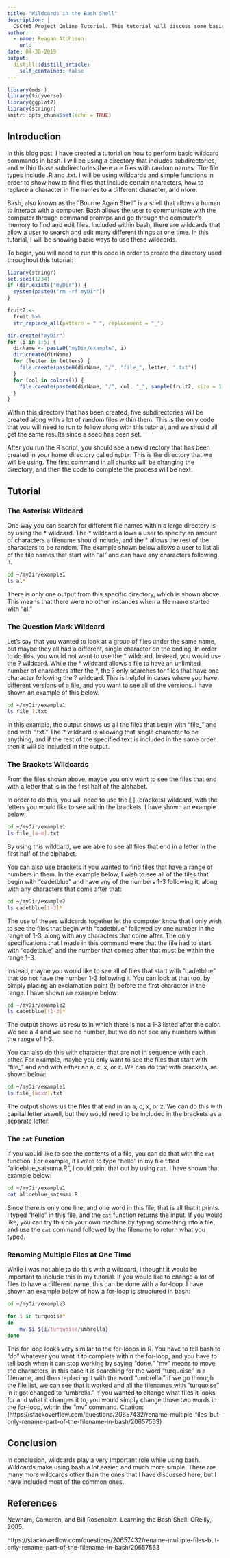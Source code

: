 ```yaml
---
title: "Wildcards in the Bash Shell"
description: |
  CSC405 Project Online Tutorial. This tutorial will discuss some basic wildcard     commands to use when you are using a large amount of files at one time.
author:
  - name: Reagan Atchison
    url: 
date: 04-30-2019
output:
  distill::distill_article:
    self_contained: false
---
```


```r
library(mdsr)
library(tidyverse)
library(ggplot2)
library(stringr)
knitr::opts_chunk$set(echo = TRUE)
```

## Introduction

In this blog post, I have created a tutorial on how to perform basic wildcard commands in bash. I will be using a directory that includes subdirectories, and within those subdirectories there are files with random names. The file types include .R and .txt. I will be using wildcards and simple functions in order to show how to find files that include certain characters, how to replace a character in file names to a different character, and more.

Bash, also known as the "Bourne Again Shell" is a shell that allows a human to interact with a computer. Bash allows the user to communicate with the computer through command promtps and go through the computer's memory to find and edit files. Included within bash, there are wildcards that allow a user to search and edit many different things at one time. In this tutorial, I will be showing basic ways to use these wildcards.  

To begin, you will need to run this code in order to create the directory used throughout this tutorial:

```r
library(stringr)
set.seed(1234)
if (dir.exists("myDir")) {
  system(paste0("rm -rf myDir"))
}

fruit2 <-
  fruit %>% 
  str_replace_all(pattern = " ", replacement = "_")

dir.create("myDir")
for (i in 1:5) {
  dirName <- paste0("myDir/example", i)
  dir.create(dirName)
  for (letter in letters) {
    file.create(paste0(dirName, "/", "file_", letter, ".txt"))
  }
  for (col in colors()) {
    file.create(paste0(dirName, "/", col, "_", sample(fruit2, size = 1), ".R"))
  }
}
```

Within this directory that has been created, five subdirectories will be created along with a lot of random files within them. This is the only code that you will need to run to follow along with this tutorial, and we should all get the same results since a seed has been set.

After you run the R script, you should see a new directory that has been created in your home directory called `myDir`. This is the directory that we will be using. The first command in all chunks will be changing the directory, and then the code to complete the process will be next.

## Tutorial

### The Asterisk Wildcard

One way you can search for different file names within a large directory is by using the * wildcard. The * wildcard allows a user to specify an amount of characters a filename should include, and the * allows the rest of the characters to be random. The example shown below allows a user to list all of the file names that start with "al" and can have any characters following it.

```bash
cd ~/myDir/example1
ls al*
```

There is only one output from this specific directory, which is shown above. This means that there were no other instances when a file name started with "al."

### The Question Mark Wildcard

Let's say that you wanted to look at a group of files under the same name, but maybe they all had a different, single character on the ending. In order to do this, you would not want to use the * wildcard. Instead, you would use the ? wildcard. While the * wildcard allows a file to have an unlimited number of characters after the *, the ? only searches for files that have one character following the ? wildcard. This is helpful in cases where you have different versions of a file, and you want to see all of the versions. I have shown an example of this below.

```bash
cd ~/myDir/example1
ls file_?.txt
```

In this example, the output shows us all the files that begin with "file_" and end with ".txt." The ? wildcard is allowing that single character to be anything, and if the rest of the specified text is included in the same order, then it will be included in the output.

### The Brackets Wildcards

From the files shown above, maybe you only want to see the files that end with a letter that is in the first half of the alphabet. 

In order to do this, you will need to use the [ ] (brackets) wildcard, with the letters you would like to see within the brackets. I have shown an example below:

```bash
cd ~/myDir/example1
ls file_[a-m].txt
```

By using this wildcard, we are able to see all files that end in a letter in the first half of the alphabet.

You can also use brackets if you wanted to find files that have a range of numbers in them. In the example below, I wish to see all of the files that begin with "cadetblue" and have any of the numbers 1-3 following it, along with any characters that come after that:

```bash
cd ~/myDir/example2
ls cadetblue[1-3]*
```

The use of theses wildcards together let the computer know that I only wish to see the files that begin with "cadetblue" followed by one number in the range of 1-3, along with any characters that come after. The only specifications that I made in this command were that the file had to start with "cadetblue" and the number that comes after that must be within the range 1-3.

Instead, maybe you would like to see all of files that start with "cadetblue" that do not have the number 1-3 following it. You can look at that too, by simply placing an exclamation point (!) before the first character in the range. I have shown an example below:

```bash
cd ~/myDir/example2
ls cadetblue[!1-3]*
```

The output shows us results in which there is not a 1-3 listed after the color. We see a 4 and we see no number, but we do not see any numbers within the range of 1-3.

You can also do this with character that are not in sequence with each other. For example, maybe you only want to see the files that start with "file_" and end with either an a, c, x, or z. We can do that with brackets, as shown below:

```bash
cd ~/myDir/example1
ls file_[acxz].txt
```

The output shows us the files that end in an a, c, x, or z. We can do this with capital letter aswell, but they would need to be included in the brackets as a separate letter.

### The `cat` Function

If you would like to see the contents of a file, you can do that with the `cat` function. For example, if I were to type "hello" in my file titled "aliceblue_satsuma.R", I could print that out by using `cat`. I have shown that example below:

```bash
cd ~/myDir/example1
cat aliceblue_satsuma.R
```

Since there is only one line, and one word in this file, that is all that it prints. I typed "hello" in this file, and the `cat` function returns the input. If you would like, you can try this on your own machine by typing something into a file, and use the `cat` command followed by the filename to return what you typed. 

### Renaming Multiple Files at One Time

While I was not able to do this with a wildcard, I thought it would be important to include this in my tutorial. If you would like to change a lot of files to have a different name, this can be done with a for-loop. I have shown an example below of how a for-loop is structured in bash:

```bash
cd ~/myDir/example3

for i in turquoise*
do
    mv $i ${i/turquoise/umbrella}
done
```

This for loop looks very similar to the for-loops in R. You have to tell bash to  "do" whatever you want it to complete within the for-loop, and you have to tell bash when it can stop working by saying "done." "mv" means to move the characters, in this case it is searching for the word "turquoise" in a filename, and then replacing it with the word "umbrella." If we go through the file list, we can see that it worked and all the filenames with "turquoise" in it got changed to "umbrella." If you wanted to change what files it looks for and what it changes it to, you would simply change those two words in the for-loop, within the "mv" command. 
Citation:(https://stackoverflow.com/questions/20657432/rename-multiple-files-but-only-rename-part-of-the-filename-in-bash/20657563)



## Conclusion

In conclusion, wildcards play a very important role while using bash. Wildcards make using bash a lot easier, and much more simple. There are many more wildcards other than the ones that I have discussed here, but I have included most of the common ones.

## References

Newham, Cameron, and Bill Rosenblatt. Learning the Bash Shell. OReilly, 2005.

https://stackoverflow.com/questions/20657432/rename-multiple-files-but-only-rename-part-of-the-filename-in-bash/20657563
